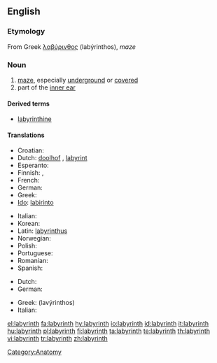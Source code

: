 {{also|Labyrinth}}
==English==
{{wikipedia}}

===Etymology===
From Greek [[λαβύρινθος]] (labýrinthos), ''maze''

===Noun===
{{en-noun}}

# [[maze]], especially [[underground]] or [[covered]]
# part of the [[inner ear]]

====Derived terms====
*[[labyrinthine]]

====Translations====
{{trans-top|maze}}
* Croatian: {{t|hr|labirint}}
* Dutch: [[doolhof]] {{m}}, [[labyrint]] {{n}}
* Esperanto: {{t-|eo|labirinto|xs=Esperanto}}
* Finnish: {{t+|fi|labyrintti}}, {{t+|fi|sokkelo}}
* French: {{t+|fr|labyrinthe|m}}
* German: {{t+|de|Labyrinth|n}}
* Greek: {{t+|el|λαβύρινθος|m|tr=lavirinthos|sc=Grek}}
* [[Ido]]: [[labirinto]]
{{trans-mid}}
* Italian: {{t+|it|labirinto|m}}
* Korean: {{t-|ko|미로|sc=Hang}}
* Latin: [[labyrinthus]]
* Norwegian: {{t-|no|labyrint|m}}
* Polish: {{t+|pl|labirynt|m}}
* Portuguese: {{t-|pt|labirinto|m}}
* Romanian: {{t-|ro|labirint}}
* Spanish: {{t+|es|laberinto|m}}
{{trans-bottom}}

{{trans-top|part of inner ear}}
* Dutch: {{t+|nl|labyrint|n}}
* German: {{t+|de|Labyrinth|n}}
{{trans-mid}}
* Greek: {{t+|el|λαβύρινθος|m|sc=Grek}} (lavýrinthos)
* Italian: {{t+|it|labirinto|m}}
{{trans-bottom}}

[[Category:Anatomy]]

[[el:labyrinth]]
[[fa:labyrinth]]
[[hy:labyrinth]]
[[io:labyrinth]]
[[id:labyrinth]]
[[it:labyrinth]]
[[hu:labyrinth]]
[[pl:labyrinth]]
[[fi:labyrinth]]
[[ta:labyrinth]]
[[te:labyrinth]]
[[th:labyrinth]]
[[vi:labyrinth]]
[[tr:labyrinth]]
[[zh:labyrinth]]